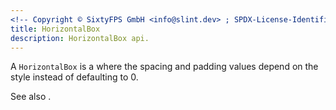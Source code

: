 ```yaml
---
<!-- Copyright © SixtyFPS GmbH <info@slint.dev> ; SPDX-License-Identifier: MIT -->
title: HorizontalBox
description: HorizontalBox api.
---
```



A `HorizontalBox` is a <Link type="HorizontalLayout" /> where the spacing and padding values
depend on the style instead of defaulting to 0.

See also <Link type="VerticalBox"/>.
